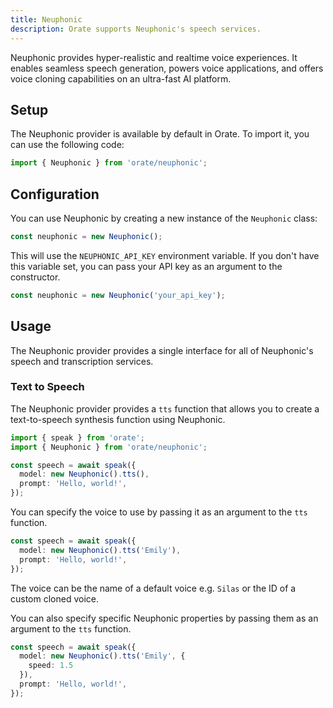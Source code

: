```yaml
---
title: Neuphonic
description: Orate supports Neuphonic's speech services.
---
```



Neuphonic provides hyper-realistic and realtime voice experiences. It enables seamless speech generation, powers voice applications, and offers voice cloning capabilities on an ultra-fast AI platform.

## Setup

The Neuphonic provider is available by default in Orate. To import it, you can use the following code:

```ts
import { Neuphonic } from 'orate/neuphonic';
```

## Configuration

You can use Neuphonic by creating a new instance of the `Neuphonic` class:

```ts
const neuphonic = new Neuphonic();
```

This will use the `NEUPHONIC_API_KEY` environment variable. If you don't have this variable set, you can pass your API key as an argument to the constructor.

```ts
const neuphonic = new Neuphonic('your_api_key');
```

## Usage

The Neuphonic provider provides a single interface for all of Neuphonic's speech and transcription services.

### Text to Speech

The Neuphonic provider provides a `tts` function that allows you to create a text-to-speech synthesis function using Neuphonic.

```ts
import { speak } from 'orate';
import { Neuphonic } from 'orate/neuphonic';

const speech = await speak({
  model: new Neuphonic().tts(),
  prompt: 'Hello, world!',
});
```

You can specify the voice to use by passing it as an argument to the `tts` function.

```ts
const speech = await speak({
  model: new Neuphonic().tts('Emily'),
  prompt: 'Hello, world!',
});
```

The voice can be the name of a default voice e.g. `Silas` or the ID of a custom cloned voice.

You can also specify specific Neuphonic properties by passing them as an argument to the `tts` function.

```ts
const speech = await speak({
  model: new Neuphonic().tts('Emily', {
    speed: 1.5
  }),
  prompt: 'Hello, world!',
});
```